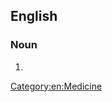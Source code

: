 ==English==

===Noun===
{{en-noun}}

# {{alternative spelling of|en|fecal transplant}}

[[Category:en:Medicine]]